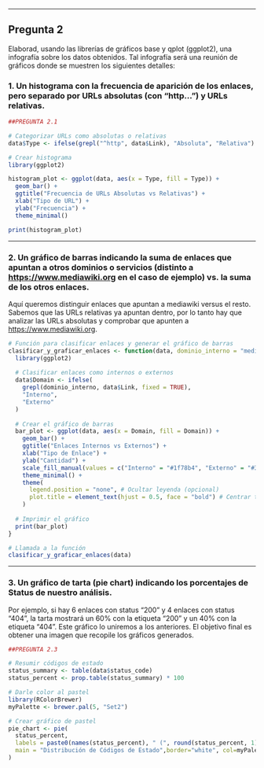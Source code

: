 
------------------------------------------------------------------------

## Pregunta 2

Elaborad, usando las librerías de gráficos base y qplot (ggplot2), una
infografía sobre los datos obtenidos. Tal infografía será una reunión de
gráficos donde se muestren los siguientes detalles:

### **1. Un histograma con la frecuencia de aparición de los enlaces, pero separado por URLs absolutas (con “http…”) y URLs relativas.**

```r

##PREGUNTA 2.1

# Categorizar URLs como absolutas o relativas
data$Type <- ifelse(grepl("^http", data$Link), "Absoluta", "Relativa")

# Crear histograma
library(ggplot2)

histogram_plot <- ggplot(data, aes(x = Type, fill = Type)) +
  geom_bar() +
  ggtitle("Frecuencia de URLs Absolutas vs Relativas") +
  xlab("Tipo de URL") +
  ylab("Frecuencia") +
  theme_minimal()

print(histogram_plot)
```

------------------------------------------------------------------------

### 2. **Un gráfico de barras indicando la suma de enlaces que apuntan a otros dominios o servicios (distinto a <https://www.mediawiki.org> en el caso de ejemplo) vs. la suma de los otros enlaces.**

Aquí queremos distinguir enlaces que apuntan a mediawiki versus el
resto. Sabemos que las URLs relativas ya apuntan dentro, por lo tanto
hay que analizar las URLs absolutas y comprobar que apunten a
<https://www.mediawiki.org>.

```r
# Función para clasificar enlaces y generar el gráfico de barras
clasificar_y_graficar_enlaces <- function(data, dominio_interno = "mediawiki.org") {
  library(ggplot2)
  
  # Clasificar enlaces como internos o externos
  data$Domain <- ifelse(
    grepl(dominio_interno, data$Link, fixed = TRUE), 
    "Interno", 
    "Externo"
  )
  
  # Crear el gráfico de barras
  bar_plot <- ggplot(data, aes(x = Domain, fill = Domain)) +
    geom_bar() +
    ggtitle("Enlaces Internos vs Externos") +
    xlab("Tipo de Enlace") +
    ylab("Cantidad") +
    scale_fill_manual(values = c("Interno" = "#1f78b4", "Externo" = "#33a02c")) + # Colores personalizados
    theme_minimal() +
    theme(
      legend.position = "none", # Ocultar leyenda (opcional)
      plot.title = element_text(hjust = 0.5, face = "bold") # Centrar título
    )
  
  # Imprimir el gráfico
  print(bar_plot)
}

# Llamada a la función
clasificar_y_graficar_enlaces(data)
```

------------------------------------------------------------------------

### **3. Un gráfico de tarta (pie chart) indicando los porcentajes de Status de nuestro análisis.**

Por ejemplo, si hay 6 enlaces con status “200” y 4 enlaces con status
“404”, la tarta mostrará un 60% con la etiqueta “200” y un 40% con la
etiqueta “404”. Este gráfico lo uniremos a los anteriores. El objetivo
final es obtener una imagen que recopile los gráficos generados.

```r
##PREGUNTA 2.3

# Resumir códigos de estado
status_summary <- table(data$status_code)
status_percent <- prop.table(status_summary) * 100

# Darle color al pastel
library(RColorBrewer)
myPalette <- brewer.pal(5, "Set2") 

# Crear gráfico de pastel
pie_chart <- pie(
  status_percent,
  labels = paste0(names(status_percent), " (", round(status_percent, 1), "%)"),
  main = "Distribución de Códigos de Estado",border="white", col=myPalette
)

```
